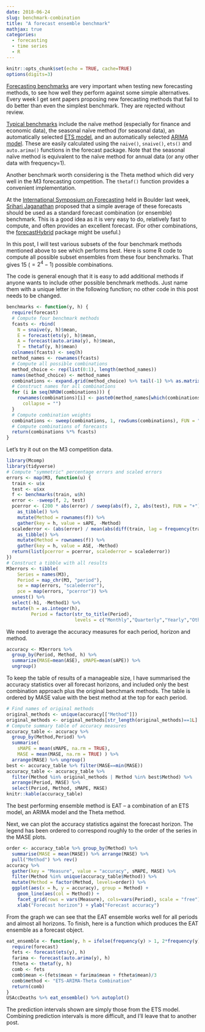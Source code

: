 ```yaml
---
date: 2018-06-24
slug: benchmark-combination
title: "A forecast ensemble benchmark"
mathjax: true
categories:
  - forecasting
  - time series
  - R
---
```



```r
knitr::opts_chunk$set(echo = TRUE, cache=TRUE)
options(digits=3)
```

[Forecasting benchmarks](/hyndsight/benchmarks) are very important when testing new forecasting methods, to see how well they perform against some simple alternatives. Every week I get sent papers proposing new forecasting methods that fail to do better than even the simplest benchmark. They are rejected without review.

[Typical benchmarks](https://otexts.org/fpp2/simple-methods.html) include the naïve method (especially for finance and economic data), the seasonal naïve method (for seasonal data), an automatically selected [ETS model](https://otexts.org/fpp2/ets.html), and an automatically selected [ARIMA model](https://otexts.org/fpp2/arima.html). These are easily calculated using the `naive()`, `snaive()`, `ets()` and `auto.arima()` functions in the forecast package. Note that the seasonal naïve method is equivalent to the naïve method for annual data (or any other data with frequency=1).

Another benchmark worth considering is the Theta method which did very well in the M3 forecasting competition. The `thetaf()` function provides a convenient implementation.

At the [International Symposium on Forecasting](http://isf.forecasters.org) held in Boulder last week, [Srihari Jaganathan](https://forecasters.org/blog/2017/01/30/member-profile-srihari-jaganathan/) proposed that a simple average of these forecasts should be used as a standard forecast combination (or ensemble) benchmark. This is a good idea as it is very easy to do, relatively fast to compute, and often provides an excellent forecast. (For other combinations, the [forecastHybrid](https://cran.r-project.org/package=forecastHybrid) package might be useful.)

In this post, I will test various subsets of the four benchmark methods mentioned above to see which performs best. Here is some R code to compute all possible subset ensembles from these four benchmarks. That gives 15 ($=2^4-1$) possible combinations.

The code is general enough that it is easy to add additional methods if anyone wants to include other possible benchmark methods. Just name them with a unique letter in the following function; no other code in this post needs to be changed.

```r
benchmarks <- function(y, h) {
  require(forecast)
  # Compute four benchmark methods
  fcasts <- rbind(
    N = snaive(y, h)$mean,
    E = forecast(ets(y), h)$mean,
    A = forecast(auto.arima(y), h)$mean,
    T = thetaf(y, h)$mean)
  colnames(fcasts) <- seq(h)
  method_names <- rownames(fcasts)
  # Compute all possible combinations
  method_choice <- rep(list(0:1), length(method_names))
  names(method_choice) <- method_names
  combinations <- expand.grid(method_choice) %>% tail(-1) %>% as.matrix()
  # Construct names for all combinations
  for (i in seq(NROW(combinations))) {
    rownames(combinations)[i] <- paste0(method_names[which(combinations[i, ] > 0)],
      collapse = "")
  }
  # Compute combination weights
  combinations <- sweep(combinations, 1, rowSums(combinations), FUN = "/")
  # Compute combinations of forecasts
  return(combinations %*% fcasts)
}
```

Let's try it out on the M3 competition data.

```r
library(Mcomp)
library(tidyverse)
# Compute "symmetric" percentage errors and scaled errors
errors <- map(M3, function(u) {
  train <- u$x
  test <- u$xx
  f <- benchmarks(train, u$h)
  error <- -sweep(f, 2, test)
  pcerror <- (200 * abs(error) / sweep(abs(f), 2, abs(test), FUN = "+")) %>%
    as_tibble() %>%
    mutate(Method = rownames(f)) %>%
    gather(key = h, value = sAPE, -Method)
  scalederror <- (abs(error) / mean(abs(diff(train, lag = frequency(train))))) %>%
    as_tibble() %>%
    mutate(Method = rownames(f)) %>%
    gather(key = h, value = ASE, -Method)
  return(list(pcerror = pcerror, scalederror = scalederror))
})
# Construct a tibble with all results
M3errors <- tibble(
    Series = names(M3),
    Period = map_chr(M3, "period"),
    se = map(errors, "scalederror"),
    pce = map(errors, "pcerror")) %>%
  unnest() %>%
  select(-h1, -Method1) %>%
  mutate(h = as.integer(h),
         Period = factor(str_to_title(Period),
                         levels = c("Monthly","Quarterly","Yearly","Other")))
```

We need to average the accuracy measures for each period, horizon and method.

```r
accuracy <- M3errors %>%
  group_by(Period, Method, h) %>%
  summarize(MASE=mean(ASE), sMAPE=mean(sAPE)) %>%
  ungroup()
```

To keep the table of results of a manageable size, I have summarised the accuracy statistics over all forecast horizons, and included only the best combination approach plus the original benchmark methods. The table is ordered by MASE value with the best method at the top for each period.

```r
# Find names of original methods
original_methods <- unique(accuracy[["Method"]])
original_methods <- original_methods[str_length(original_methods)==1L]
# Compute summary table of accuracy measures
accuracy_table <- accuracy %>%
  group_by(Method,Period) %>%
  summarise(
    sMAPE = mean(sMAPE, na.rm = TRUE),
    MASE = mean(MASE, na.rm = TRUE) ) %>%
  arrange(MASE) %>% ungroup()
best <- accuracy_table %>% filter(MASE==min(MASE))
accuracy_table <- accuracy_table %>%
  filter(Method %in% original_methods | Method %in% best$Method) %>%
  arrange(Period, MASE) %>%
  select(Period, Method, sMAPE, MASE)
knitr::kable(accuracy_table)
```

The best performing ensemble method is EAT -- a combination of an ETS model, an ARIMA model and the Theta method.

Next, we can plot the accuracy statistics against the forecast horizon. The legend has been ordered to correspond roughly to the order of the series in the MASE plots.

```r
order <- accuracy_table %>% group_by(Method) %>%
  summarise(MASE = mean(MASE)) %>% arrange(MASE) %>%
  pull("Method") %>% rev()
accuracy %>%
  gather(key = "Measure", value = "accuracy", sMAPE, MASE) %>%
  filter(Method %in% unique(accuracy_table$Method)) %>%
  mutate(Method = factor(Method, levels=order)) %>%
  ggplot(aes(x = h, y = accuracy), group = Method) +
    geom_line(aes(col = Method)) +
    facet_grid(rows = vars(Measure), cols=vars(Period), scale = "free") +
    xlab("Forecast horizon") + ylab("Forecast accuracy")
```

From the graph we can see that the EAT ensemble works well for all periods and almost all horizons. To finish, here is a function which produces the EAT ensemble as a forecast object.

```r
eat_ensemble <- function(y, h = ifelse(frequency(y) > 1, 2*frequency(y), 10)) {
  require(forecast)
  fets <- forecast(ets(y), h)
  farima <- forecast(auto.arima(y), h)
  ftheta <- thetaf(y, h)
  comb <- fets
  comb$mean <-(fets$mean + farima$mean + ftheta$mean)/3
  comb$method <- "ETS-ARIMA-Theta Combination"
  return(comb)
}
USAccDeaths %>% eat_ensemble() %>% autoplot()
```

The prediction intervals shown are simply those from the ETS model. Combining prediction intervals is more difficult, and I'll leave that to another post.